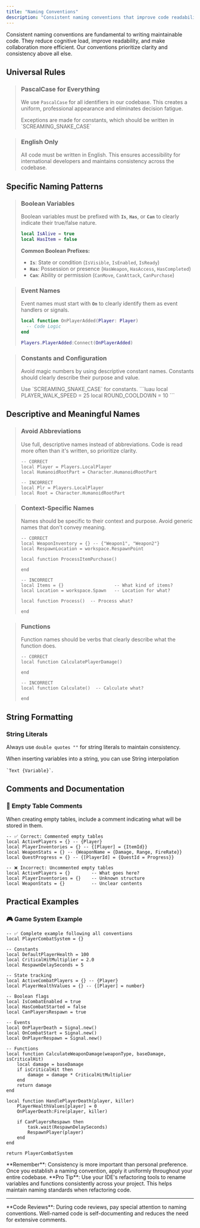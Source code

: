 ```yaml
---
title: "Naming Conventions"
description: "Consistent naming conventions that improve code readability and maintain uniformity across your entire codebase."
---
```


Consistent naming conventions are fundamental to writing maintainable code. They reduce cognitive load, improve readability, and make collaboration more efficient. Our conventions prioritize clarity and consistency above all else.

## Universal Rules

> ### PascalCase for Everything
>
> We use `PascalCase` for all identifiers in our codebase. This creates a uniform, professional appearance and eliminates decision fatigue.
>
> <Note>
>   Exceptions are made for constants, which should be written in `SCREAMING_SNAKE_CASE`
> </Note>

> ### English Only
>
> All code must be written in English. This ensures accessibility for international developers and maintains consistency across the codebase.

## Specific Naming Patterns

> ### Boolean Variables
>
> Boolean variables must be prefixed with **`Is`**, **`Has`**, or **`Can`** to clearly indicate their true/false nature.
>
> ```lua
> local IsAlive = true
> local HasItem = false
> ```
>
> **Common Boolean Prefixes:**
>
> - **`Is`**: State or condition (`IsVisible`, `IsEnabled`, `IsReady`)
> - **`Has`**: Possession or presence (`HasWeapon`, `HasAccess`, `HasCompleted`)
> - **`Can`**: Ability or permission (`CanMove`, `CanAttack`, `CanPurchase`)

> ### **Event Names**
>
> Event names must start with **`On`** to clearly identify them as event handlers or signals.
>
> ```lua
> local function OnPlayerAdded(Player: Player)
> 	-- Code Logic
> end
> 
> Players.PlayerAdded:Connect(OnPlayerAdded)
> ```

> ### **Constants and Configuration**
>
> Avoid magic numbers by using descriptive constant names. Constants should clearly describe their purpose and value.
>
> <Note>
>   Use `SCREAMING_SNAKE_CASE` for constants.
> </Note>
> ```luau
> local PLAYER_WALK_SPEED = 25
> local ROUND_COOLDOWN = 10
> ```

## Descriptive and Meaningful Names

> ### **Avoid Abbreviations**
>
> Use full, descriptive names instead of abbreviations. Code is read more often than it's written, so prioritize clarity.
>
> ```luau
> -- CORRECT
> local Player = Players.LocalPlayer
> local HumanoidRootPart = Character.HumanoidRootPart
> 
> -- INCORRECT
> local Plr = Players.LocalPlayer
> local Root = Character.HumanoidRootPart
> ```

> ### **Context-Specific Names**
>
> Names should be specific to their context and purpose. Avoid generic names that don't convey meaning.
>
> ```luau
> -- CORRECT
> local WeaponInventory = {} -- {"Weapon1", "Weapon2"}
> local RespawnLocation = workspace.RespawnPoint
> 
> local function ProcessItemPurchase()
>     
> end
> 
> -- INCORRECT
> local Items = {}                   -- What kind of items?
> local Location = workspace.Spawn   -- Location for what?
> 
> local function Process()  -- Process what?
> 
> end
> ```

> ### **Functions**
>
> Function names should be verbs that clearly describe what the function does.
>
> ```luau
> -- CORRECT
> local function CalculatePlayerDamage()
> 
> end
> 
> -- INCORRECT
> local function Calculate()  -- Calculate what?
> 
> end
> ```

## String Formatting

### **String Literals**

Always use `double quotes ""` for string literals to maintain consistency.

<Note>
  When inserting variables into a string, you can use String interpolation

  `` `Text {Variable}` ``.
</Note>

## Comments and Documentation

### 💬 **Empty Table Comments**

When creating empty tables, include a comment indicating what will be stored in them.

```luau
-- ✅ Correct: Commented empty tables
local ActivePlayers = {} -- {Player}
local PlayerInventories = {} -- {[Player] = {ItemId}}
local WeaponStats = {} -- {WeaponName = {Damage, Range, FireRate}}
local QuestProgress = {} -- {[PlayerId] = {QuestId = Progress}}

-- ❌ Incorrect: Uncommented empty tables
local ActivePlayers = {}        -- What goes here?
local PlayerInventories = {}    -- Unknown structure
local WeaponStats = {}          -- Unclear contents
```

## Practical Examples

### 🎮 **Game System Example**

```luau
-- ✅ Complete example following all conventions
local PlayerCombatSystem = {}

-- Constants
local DefaultPlayerHealth = 100
local CriticalHitMultiplier = 2.0
local RespawnDelaySeconds = 5

-- State tracking
local ActiveCombatPlayers = {} -- {Player}
local PlayerHealthValues = {} -- {[Player] = number}

-- Boolean flags
local IsCombatEnabled = true
local HasCombatStarted = false
local CanPlayersRespawn = true

-- Events
local OnPlayerDeath = Signal.new()
local OnCombatStart = Signal.new()
local OnPlayerRespawn = Signal.new()

-- Functions
local function CalculateWeaponDamage(weaponType, baseDamage, isCriticalHit)
    local damage = baseDamage
    if isCriticalHit then
        damage = damage * CriticalHitMultiplier
    end
    return damage
end

local function HandlePlayerDeath(player, killer)
    PlayerHealthValues[player] = 0
    OnPlayerDeath:Fire(player, killer)
    
    if CanPlayersRespawn then
        task.wait(RespawnDelaySeconds)
        RespawnPlayer(player)
    end
end

return PlayerCombatSystem
```

<Note>
  **Remember**: Consistency is more important than personal preference. Once you establish a naming convention, apply it uniformly throughout your entire codebase.
</Note>

<Tip>
  **Pro Tip**: Use your IDE's refactoring tools to rename variables and functions consistently across your project. This helps maintain naming standards when refactoring code.
</Tip>

---

<Info>
  **Code Reviews**: During code reviews, pay special attention to naming conventions. Well-named code is self-documenting and reduces the need for extensive comments.
</Info>